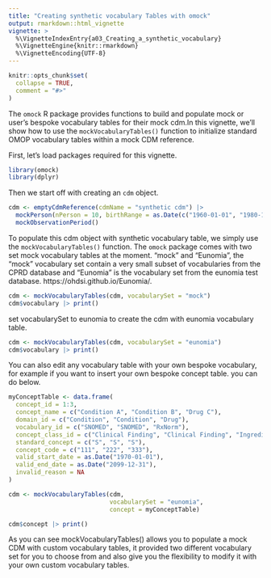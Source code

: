 ---
title: "Creating synthetic vocabulary Tables with omock"
output: rmarkdown::html_vignette
vignette: >
  %\VignetteIndexEntry{a03_Creating_a_synthetic_vocabulary}
  %\VignetteEngine{knitr::rmarkdown}
  %\VignetteEncoding{UTF-8}
---

```{r, include = FALSE}
knitr::opts_chunk$set(
  collapse = TRUE,
  comment = "#>"
)
```

The `omock` R package provides functions to build and populate mock or user's bespoke vocabulary tables for their mock cdm.In this vignette, we'll show how to use the `mockVocabularyTables()` function to initialize standard OMOP vocabulary tables within a mock CDM reference.

First, let's load packages required for this vignette.

```{r, message=FALSE, warning=FALSE}
library(omock)
library(dplyr)
```

Then we start off with creating an `cdm` object.

```{r}
cdm <- emptyCdmReference(cdmName = "synthetic cdm") |>
  mockPerson(nPerson = 10, birthRange = as.Date(c("1960-01-01", "1980-12-31"))) |>
  mockObservationPeriod()
```

To populate this cdm object with synthetic vocabulary table, we simply use the `mockVocabularyTables()` function. The `omock` package comes with two set mock vocabulary tables at the moment. "mock" and "Eunomia", the "mock" vocabulary set contain a very small subset of vocabularies from the CPRD database and "Eunomia" is the vocabulary set from the eunomia test database. https://ohdsi.github.io/Eunomia/.
```{r}
cdm <- mockVocabularyTables(cdm, vocabularySet = "mock")
cdm$vocabulary |> print()
```

set vocabularySet to eunomia to create the cdm with eunomia vocabulary table.
```{r}
cdm <- mockVocabularyTables(cdm, vocabularySet = "eunomia")
cdm$vocabulary |> print()
```

You can also edit any vocabulary table with your own bespoke vocabulary, for example if you want to insert your own bespoke concept table. you can do below.
```{r}
myConceptTable <- data.frame(
  concept_id = 1:3,
  concept_name = c("Condition A", "Condition B", "Drug C"),
  domain_id = c("Condition", "Condition", "Drug"),
  vocabulary_id = c("SNOMED", "SNOMED", "RxNorm"),
  concept_class_id = c("Clinical Finding", "Clinical Finding", "Ingredient"),
  standard_concept = c("S", "S", "S"),
  concept_code = c("111", "222", "333"),
  valid_start_date = as.Date("1970-01-01"),
  valid_end_date = as.Date("2099-12-31"),
  invalid_reason = NA
)

cdm <- mockVocabularyTables(cdm, 
                            vocabularySet = "eunomia",
                            concept = myConceptTable) 

cdm$concept |> print()
```

As you can see mockVocabularyTables() allows you to populate a mock CDM with custom vocabulary tables, it provided two different vocabulary set for you to choose from and also give you the flexibility to modify it with your own custom vocabulary tables. 
